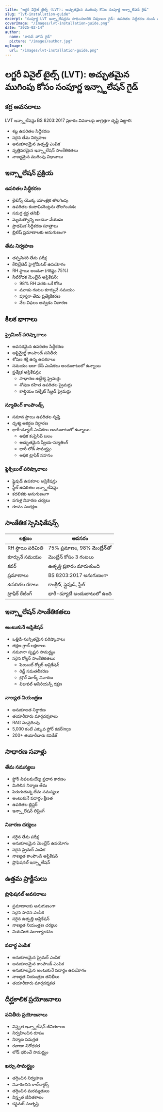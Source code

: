 ```yaml
---
title: "లగ్జరీ వినైల్ టైల్స్ (LVT): అచ్ఛుతమైన ముగింపు కోసం సంపూర్ణ ఇన్స్టాలేషన్ గైడ్"
slug: "lvt-installation-guide"
excerpt: "సంపూర్ణ LVT ఇన్స్టాలేషన్లను సాధించడానికి నిపుణుల గైడ్: ఉపరితల సిద్ధీకరణ నుండి తుది ముగింపు వరకు, దీర్ఘకాలిక ఫలితాల కోసం BS 8203:2017 ప్రమాణాలను అనుసరించడం."
coverImage: "/images/lvt-installation-guide.png"
date: "2025-02-14"
author:
  name: "పాసివ్ హౌస్ గైడ్"
  picture: "/images/author.jpg"
ogImage:
  url: "/images/lvt-installation-guide.png"
---
```


# లగ్జరీ వినైల్ టైల్స్ (LVT): అచ్ఛుతమైన ముగింపు కోసం సంపూర్ణ ఇన్స్టాలేషన్ గైడ్

## కర్ర అవసరాలు

LVT ఇన్స్టాలేషన్లు BS 8203:2017 ప్రకారం వివరాలపై జాగ్రత్తగా దృష్టి పెట్టాలి:

- శబ్ద ఉపరితల సిద్ధీకరణ
- సరైన తేమ నిర్వహణ
- అనుకూలమైన ఉత్పత్తి ఎంపిక
- వృత్తిపరమైన ఇన్స్టాలేషన్ సాంకేతికతలు
- నాణ్యమైన ముగింపు విధానాలు

## ఇన్స్టాలేషన్ ప్రక్రియ

### ఉపరితల సిద్ధీకరణ
- లైటెన్స్ యొక్క యాంత్రిక తొలగింపు
- ఉపరితల కంటామినెంట్లను తొలగించడం
- సమగ్ర శ్రద్ధ తనిఖీ
- మృదుత్వాన్ని అంచనా వేయడం
- ప్రాథమిక సిద్ధీకరణ సూత్రాలు
- బ్రిటిష్ ప్రమాణాలకు అనుగుణంగా

### తేమ నిర్వహణ
- తప్పనిసరి తేమ పరీక్ష
- కేలిబ్రేటెడ్ హైగ్రోమీటర్ ఉపయోగం
- RH స్థాయి అంచనా (గరిష్టం 75%)
- నీటిరోధక మెంబ్రేన్ అప్లికేషన్:
  - 98% RH వరకు ఒకే కోటు
  - మూడు గంటల కూర్చునే సమయం
  - పూర్తిగా తేమ ప్రత్యేకీకరణ
  - నేల విఫలం అవ్వడం నివారణ

## కీలక భాగాలు

### ప్రైమింగ్ పరిష్కారాలు
- అవసరమైన ఉపరితల సిద్ధీకరణ
- ఆప్టిమైజ్డ్ కాంపౌండ్ పనితీరు
- శోషణ శక్తి ఉన్న ఉపకరాలు
- సమయం ఆదా చేసే ఎంపికలు అందుబాటులో ఉన్నాయి
- ప్రత్యేక అప్లికేషన్లు:
  - సాధారణ ఉద్దేశ్య ప్రైమర్లు
  - శోషణ రహిత ఉపరితల ప్రైమర్లు
  - కాల్షియం సల్ఫేట్ స్క్రీడ్ ప్రైమర్లు

### స్మూతింగ్ కాంపౌండ్స్
- సమాన స్థాయి ఉపరితల సృష్టి
- దృశ్య ఆకర్షణ నిర్ధారణ
- భారీ-డ్యూటీ ఎంపికలు అందుబాటులో ఉన్నాయి:
  - అధిక కంప్రెసివ్ బలం
  - అద్భుతమైన స్వీయ-స్మూతింగ్
  - భారీ లోడ్ సామర్థ్యం
  - అధిక ట్రాఫిక్ సహనం

### ఫ్లెక్సిబుల్ పరిష్కారాలు
- ప్లైవుడ్ ఉపకరాల అప్లికేషన్లు
- స్టీల్ ఉపరితల ఇన్స్టాలేషన్లు
- కదలికకు అనుగుణంగా
- పగుళ్ల నివారణ చర్యలు
- రూపం సంరక్షణ

## సాంకేతిక స్పెసిఫికేషన్స్

| లక్షణం | అవసరం |
|---------|-------------|
| RH స్థాయి పరిమితి | 75% ప్రమాణం, 98% మెంబ్రేన్‌తో |
| కూర్చునే సమయం | మెంబ్రేన్ కోసం 3 గంటలు |
| కవర్ | ఉత్పత్తి ప్రకారం మారుతుంది |
| ప్రమాణాలు | BS 8203:2017 అనుగుణంగా |
| ఉపరితల రకాలు | కాంక్రీట్, ప్లైవుడ్, స్టీల్ |
| ట్రాఫిక్ రేటింగ్ | భారీ-డ్యూటీ అందుబాటులో ఉంది |

## ఇన్స్టాలేషన్ సాంకేతికతలు

### అంటుకునే అప్లికేషన్
- ఒత్తిడి-సున్నితమైన పరిష్కారాలు
- తక్షణ గ్రాబ్ లక్షణాలు
- నమూనా సృష్టన సామర్థ్యం
- సరైన రోల్లర్ సాంకేతికతలు:
  - పెయింట్ రోల్లర్ అప్లికేషన్
  - రిడ్జ్ సమతలీకరణ
  - ట్రౌల్ మార్క్ నివారణ
  - విజువల్ అపిరియన్స్ రక్షణ

### నాణ్యత నియంత్రణ
- అనుకూలత నిర్ధారణ
- తయారీదారు మార్గదర్శకాలు
- RAG సంప్రదింపు
- 5,000 కంటే ఎక్కువ ఫ్లోర్ కవర్‌ings
- 200+ తయారీదారు కవరేజ్

## సాధారణ సవాళ్లు

### తేమ సమస్యలు
- ఫ్లోర్ విఫలమయ్యే ప్రధాన కారణం
- మిగిలిన నిర్మాణ తేమ
- పెరుగుతున్న తేమ సమస్యలు
- అంటుకునే పదార్థం క్షీణత
- ఉపరితల బ్లిస్టర్
- ఇన్స్టాలేషన్ లిఫ్టింగ్

### నివారణ చర్యలు
- సరైన తేమ పరీక్ష
- అనుకూలమైన మెంబ్రేన్ ఉపయోగం
- సరైన ప్రైమర్ ఎంపిక
- నాణ్యత కాంపౌండ్ అప్లికేషన్
- ప్రొఫెషనల్ ఇన్స్టాలేషన్

## ఉత్తమ ప్రాక్టీసులు

### ప్రొఫెషనల్ అవసరాలు
- ప్రమాణాలకు అనుగుణంగా
- సరైన సాధన ఎంపిక
- సరైన ఉత్పత్తి అప్లికేషన్
- నాణ్యత నియంత్రణ చర్యలు
- నియమిత మూల్యాంకనం

### పదార్థ ఎంపిక
- అనుకూలమైన ప్రైమర్ ఎంపిక
- అనుకూలమైన కాంపౌండ్ ఎంపిక
- అనుకూలమైన అంటుకునే పదార్థం ఉపయోగం
- నాణ్యత నియంత్రణ తనిఖీలు
- తయారీదారు మార్గదర్శకత

## దీర్ఘకాలిక ప్రయోజనాలు

### పనితీరు ప్రయోజనాలు
- విస్తృత ఇన్స్టాలేషన్ జీవితకాలం
- నిర్వహించిన రూపం
- నిర్మాణ సమగ్రత
- రవాణా నిరోధకత
- లోడ్ భరించే సామర్థ్యం

### ఖర్చు సామర్థ్యం
- తగ్గించిన నిర్వహణ
- నివారించిన కాల్‌బ్యాక్స్
- తగ్గించిన మరమ్మతులు
- విస్తృత జీవితకాలం
- కస్టమర్ సంతృప్తి